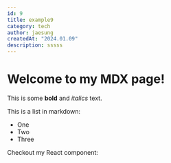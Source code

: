 ```yaml
---
id: 9
title: example9
category: tech
author: jaesung
createdAt: "2024.01.09"
description: sssss
---
```

# Welcome to my MDX page!


This is some **bold** and _italics_ text.

This is a list in markdown:

- One
- Two
- Three

Checkout my React component:
